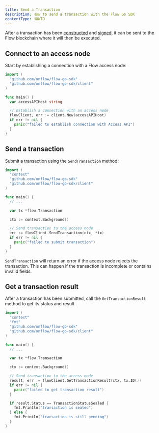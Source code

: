 ```yaml
---
title: Send a Transaction
description: How to send a transaction with the Flow Go SDK
contentType: HOWTO
---
```


After a transaction has been [constructed](../building-transactions) and
[signed](../signing-transactions),
it can be sent to the Flow blockchain where it will then be executed.

## Connect to an access node

Start by establishing a connection with a Flow access node:

```go
import (
  "github.com/onflow/flow-go-sdk"
  "github.com/onflow/flow-go-sdk/client"
)

func main() {
  var accessAPIHost string

  // Establish a connection with an access node
  flowClient, err := client.New(accessAPIHost)
  if err != nil {
    panic("failed to establish connection with Access API")
  }
}
```

## Send a transaction

Submit a transaction using the `SendTransaction` method:

```go
import (
  "context"
  "github.com/onflow/flow-go-sdk"
  "github.com/onflow/flow-go-sdk/client"
)

func main() {
  // ...

  var tx *flow.Transaction

  ctx := context.Background()

  // Send transaction to the access node
  err := flowClient.SendTransaction(ctx, *tx)
  if err != nil {
    panic("failed to submit transaction")
  }
}
```

`SendTransaction` will return an error if the access node rejects the transaction.
This can happen if the transaction is incomplete or contains invalid fields.

## Get a transaction result

After a transaction has been submitted, call the `GetTransactionResult` method to
get its status and result.

```go
import (
  "context"
  "fmt"
  "github.com/onflow/flow-go-sdk"
  "github.com/onflow/flow-go-sdk/client"
)

func main() {
  // ...

  var tx *flow.Transaction

  ctx := context.Background()

  // Send transaction to the access node
  result, err := flowClient.GetTransactionResult(ctx, tx.ID())
  if err != nil {
    panic("failed to get transaction result")
  }

  if result.Status == TransactionStatusSealed {
    fmt.Println("transaction is sealed")
  } else {
    fmt.Println("transaction is still pending")
  }
}
```
